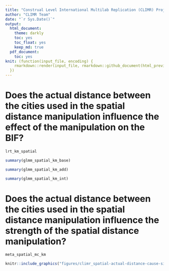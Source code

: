 ```yaml
---
title: "Construal Level International Multilab Replication (CLIMR) Project: Influence of Actual Distance on the Spatial Distance Effect"
author: "CLIMR Team"
date: "`r Sys.Date()`"
output:
  html_document:
    theme: darkly
    toc: yes
    toc_float: yes
    keep_md: true
  pdf_document:
    toc: yes
knit: (function(input_file, encoding) {
    rmarkdown::render(input_file, rmarkdown::github_document(html_preview = FALSE), encoding = encoding, output_dir = "./reports/")
  })
---
```


# Does the actual distance between the cities used in the spatial distance manipulation influence the effect of the manipulation on the BIF?

```r
lrt_km_spatial
```

```r
summary(glmm_spatial_km_base)
```

```r
summary(glmm_spatial_km_add)
```

```r
summary(glmm_spatial_km_int)
```

# Does the actual distance between the cities used in the spatial distance manipulation influence the strength of the spatial distance manipulation?

```r
meta_spatial_mc_km
```

```r
knitr::include_graphics("figures/climr_spatial-actual-distance-cause-size.png")
```

